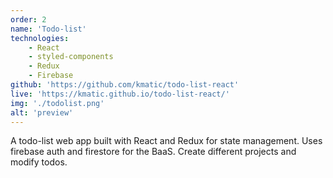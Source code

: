 ```yaml
---
order: 2
name: 'Todo-list'
technologies:
    - React
    - styled-components
    - Redux
    - Firebase
github: 'https://github.com/kmatic/todo-list-react'
live: 'https://kmatic.github.io/todo-list-react/'
img: './todolist.png'
alt: 'preview'
---
```


A todo-list web app built with React and Redux for state management. Uses firebase auth and firestore for the BaaS. Create different projects and modify todos.
